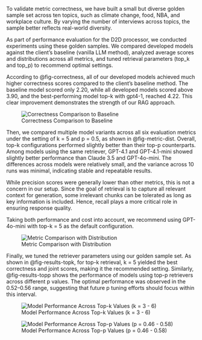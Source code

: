 
To validate metric correctness, we have built a small but diverse golden sample set across ten topics, such as climate change, food, NBA, and workplace culture. By varying the number of interviews across topics, the sample better reflects real-world diversity.

As part of performance evaluation for the D2D processor, we conducted experiments using these golden samples. We compared developed models against the client’s baseline (vanilla LLM method), analyzed average scores and distributions across all metrics, and tuned retrieval parameters (top_k and top_p) to recommend optimal settings.

According to @fig-correctness, all of our developed models achieved much higher correctness scores compared to the client’s baseline method. The baseline model scored only 2.20, while all developed models scored above 3.90, and the best-performing model top-k with gpt4-1, reached 4.22. This clear improvement demonstrates the strength of our RAG approach.

::: {.cell}
![Correctness Comparison to Baseline](img/correctness_comparison.png){#fig-correctness}
:::

Then, we compared multiple model variants across all six evaluation metrics under the setting of k = 5 and p = 0.5, as shown in @fig-metric-dist. Overall, top-k configurations performed slightly better than their top-p counterparts. Among models using the same retriever, GPT-4.1 and GPT-4.1-mini showed slightly better performance than Claude 3.5 and GPT-4o-mini. The differences across models were relatively small, and the variance across 10 runs was minimal, indicating stable and repeatable results.

While precision scores were generally lower than other metrics, this is not a concern in our setup. Since the goal of retrieval is to capture all relevant context for generation, some irrelevant chunks can be tolerated as long as key information is included. Hence, recall plays a more critical role in ensuring response quality.

Taking both performance and cost into account, we recommend using GPT-4o-mini with top-k = 5 as the default configuration.

::: {.cell}
![Metric Comparison with Distribution](img/metric_dist.png){#fig-metric-dist}
::: 

Finally, we tuned the retriever parameters using our golden sample set. As shown in @fig-results-topk, for top-k retrieval, k = 5 yielded the best correctness and joint scores, making it the recommended setting. Similarly, @fig-results-topp shows the performance of models using top-p retrievers across different p values. The optimal performance was observed in the 0.52–0.56 range, suggesting that future p tuning efforts should focus within this interval.

::: {.cell}
![Model Performance Across Top-k Values (k = 3 - 6)](img/top_k.png){#fig-results-topk}
::: 

::: {.cell}
![Model Performance Across Top-p Values (p = 0.46 - 0.58)](img/top_p.png){#fig-results-topp}
::: 
